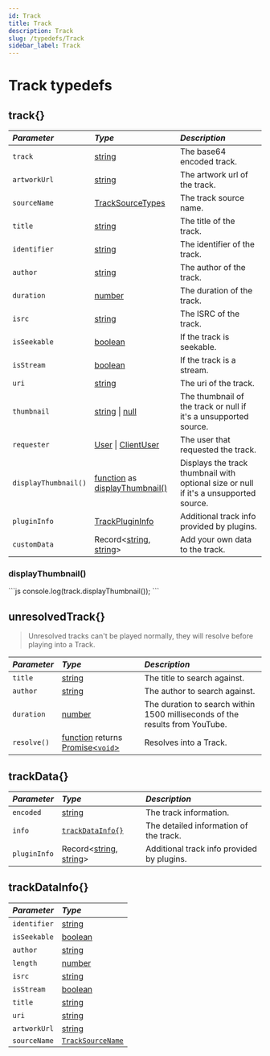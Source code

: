 ```yaml
---
id: Track
title: Track
description: Track
slug: /typedefs/Track
sidebar_label: Track
---
```



# Track typedefs

## track{}

| <i className="fa-solid fa-hashtag"/> Parameter | <i className="fa-solid fa-font"/> Type                                                                                                                                                                        | <i className="fa-solid fa-list"/> Description                                         |
| :--------------------------------------------- | :------------------------------------------------------------------------------------------------------------------------------------------------------------------------------------------------------------ | :------------------------------------------------------------------------------------ |
| `track`                                        | [string](https://developer.mozilla.org/en-US/docs/Web/JavaScript/Reference/Global_Objects/String)                                                                                                             | The base64 encoded track.                                                             |
| `artworkUrl`                                   | [string](https://developer.mozilla.org/en-US/docs/Web/JavaScript/Reference/Global_Objects/String)                                                                                                             | The artwork url of the track.                                                         |
| `sourceName`                                   | [TrackSourceTypes](../Enums/TrackSourceTypes.mdx)                                                                                                                                                             | The track source name.                                                                |
| `title`                                        | [string](https://developer.mozilla.org/en-US/docs/Web/JavaScript/Reference/Global_Objects/String)                                                                                                             | The title of the track.                                                               |
| `identifier`                                   | [string](https://developer.mozilla.org/en-US/docs/Web/JavaScript/Reference/Global_Objects/String)                                                                                                             | The identifier of the track.                                                          |
| `author`                                       | [string](https://developer.mozilla.org/en-US/docs/Web/JavaScript/Reference/Global_Objects/String)                                                                                                             | The author of the track.                                                              |
| `duration`                                     | [number](https://developer.mozilla.org/en-US/docs/Web/JavaScript/Reference/Global_Objects/Number)                                                                                                             | The duration of the track.                                                            |
| `isrc`                                         | [string](https://developer.mozilla.org/en-US/docs/Web/JavaScript/Reference/Global_Objects/String)                                                                                                             | The ISRC of the track.                                                                |
| `isSeekable`                                   | [boolean](https://developer.mozilla.org/en-US/docs/Web/JavaScript/Reference/Global_Objects/Boolean)                                                                                                           | If the track is seekable.                                                             |
| `isStream`                                     | [boolean](https://developer.mozilla.org/en-US/docs/Web/JavaScript/Reference/Global_Objects/Boolean)                                                                                                           | If the track is a stream.                                                             |
| `uri`                                          | [string](https://developer.mozilla.org/en-US/docs/Web/JavaScript/Reference/Global_Objects/String)                                                                                                             | The uri of the track.                                                                 |
| `thumbnail`                                    | [string](https://developer.mozilla.org/en-US/docs/Web/JavaScript/Reference/Global_Objects/String) \| [null](https://developer.mozilla.org/en-US/docs/Web/JavaScript/Reference/Global_Objects/Null)            | The thumbnail of the track or null if it's a unsupported source.                      |
| `requester`                                    | [User](https://discord.js.org/docs/packages/discord.js/14.17.3/User:Class) \| [ClientUser](https://discord.js.org/docs/packages/discord.js/14.17.3/ClientUser:Class)                                          | The user that requested the track.                                                    |
| `displayThumbnail()`                           | [function](https://developer.mozilla.org/en-US/docs/Web/JavaScript/Reference/Global_Objects/Function) as [displayThumbnail()](#displaythumbnail)                                                              | Displays the track thumbnail with optional size or null if it's a unsupported source. |
| `pluginInfo`                                   | [TrackPluginInfo](#trackplugininfo)                                                                                                                                                                           | Additional track info provided by plugins.                                            |
| `customData`                                   | Record\<[string](https://developer.mozilla.org/en-US/docs/Web/JavaScript/Reference/Global_Objects/String), [string](https://developer.mozilla.org/en-US/docs/Web/JavaScript/Reference/Global_Objects/String)> | Add your own data to the track.                                                       |

### displayThumbnail()

<Tabs>
	<TabItem value="Example usage" label="Example usage" default>
		```js console.log(track.displayThumbnail()); ```
	</TabItem>
</Tabs>

## unresolvedTrack{}

> Unresolved tracks can't be played normally, they will resolve before playing into a Track.

| <i className="fa-solid fa-hashtag"/> Parameter | <i className="fa-solid fa-font"/> Type                                                                                                                                                                                                                                                                         | <i className="fa-solid fa-list"/> Description                                |
| :--------------------------------------------- | :------------------------------------------------------------------------------------------------------------------------------------------------------------------------------------------------------------------------------------------------------------------------------------------------------------- | :--------------------------------------------------------------------------- |
| `title`                                        | [string](https://developer.mozilla.org/en-US/docs/Web/JavaScript/Reference/Global_Objects/String)                                                                                                                                                                                                              | The title to search against.                                                 |
| `author`                                       | [string](https://developer.mozilla.org/en-US/docs/Web/JavaScript/Reference/Global_Objects/String)                                                                                                                                                                                                              | The author to search against.                                                |
| `duration`                                     | [number](https://developer.mozilla.org/en-US/docs/Web/JavaScript/Reference/Global_Objects/Number)                                                                                                                                                                                                              | The duration to search within 1500 milliseconds of the results from YouTube. |
| `resolve()`                                    | [function](https://developer.mozilla.org/en-US/docs/Web/JavaScript/Reference/Global_Objects/Function) returns [Promise](https://developer.mozilla.org/en-US/docs/Web/JavaScript/Reference/Global_Objects/Promise)[\<`void`>](https://developer.mozilla.org/en-US/docs/Web/JavaScript/Reference/Operators/void) | Resolves into a Track.                                                       |

## trackData{}

| <i className="fa-solid fa-hashtag"/> Parameter | <i className="fa-solid fa-font"/> Type                                                                                                                                                                        | <i className="fa-solid fa-list"/> Description |
| :--------------------------------------------- | :------------------------------------------------------------------------------------------------------------------------------------------------------------------------------------------------------------ | :-------------------------------------------- |
| `encoded`                                      | [string](https://developer.mozilla.org/en-US/docs/Web/JavaScript/Reference/Global_Objects/String)                                                                                                             | The track information.                        |
| `info`                                         | [`trackDataInfo{}`](#trackdatainfo)                                                                                                                                                                           | The detailed information of the track.        |
| `pluginInfo`                                   | Record\<[string](https://developer.mozilla.org/en-US/docs/Web/JavaScript/Reference/Global_Objects/String), [string](https://developer.mozilla.org/en-US/docs/Web/JavaScript/Reference/Global_Objects/String)> | Additional track info provided by plugins.    |

## trackDataInfo{}

| <i className="fa-solid fa-hashtag"/> Parameter | <i className="fa-solid fa-font"/> Type                                                              |
| :--------------------------------------------- | :-------------------------------------------------------------------------------------------------- |
| `identifier`                                   | [string](https://developer.mozilla.org/en-US/docs/Web/JavaScript/Reference/Global_Objects/String)   |
| `isSeekable`                                   | [boolean](https://developer.mozilla.org/en-US/docs/Web/JavaScript/Reference/Global_Objects/Boolean) |
| `author`                                       | [string](https://developer.mozilla.org/en-US/docs/Web/JavaScript/Reference/Global_Objects/String)   |
| `length`                                       | [number](https://developer.mozilla.org/en-US/docs/Web/JavaScript/Reference/Global_Objects/Number)   |
| `isrc`                                         | [string](https://developer.mozilla.org/en-US/docs/Web/JavaScript/Reference/Global_Objects/String)   |
| `isStream`                                     | [boolean](https://developer.mozilla.org/en-US/docs/Web/JavaScript/Reference/Global_Objects/Boolean) |
| `title`                                        | [string](https://developer.mozilla.org/en-US/docs/Web/JavaScript/Reference/Global_Objects/String)   |
| `uri`                                          | [string](https://developer.mozilla.org/en-US/docs/Web/JavaScript/Reference/Global_Objects/String)   |
| `artworkUrl`                                   | [string](https://developer.mozilla.org/en-US/docs/Web/JavaScript/Reference/Global_Objects/String)   |
| `sourceName`                                   | [`TrackSourceName`](../Enums/TrackSourceTypes.mdx)                                                  |
